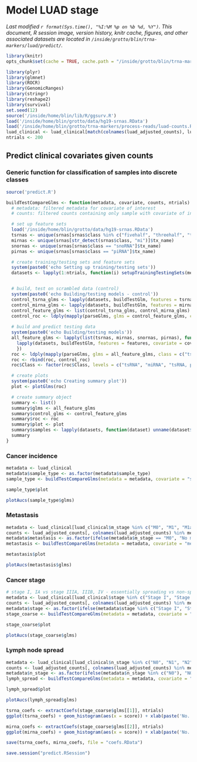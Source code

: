 # Model LUAD stage
_Last modified `r format(Sys.time(), "%I:%M %p on %b %d, %Y")`. This document, R session image, version history, knitr cache, figures, and other associated datasets are located in `/inside/grotto/blin/trna-markers/luad/predict/`._

```r
library(knitr)
opts_chunk$set(cache = TRUE, cache.path = "/inside/grotto/blin/trna-markers/luad/predict/cache/predict/", eval = TRUE, echo = TRUE, warning = FALSE, results = FALSE, message = FALSE, autodep = TRUE, dev = "png", dpi = 300)
```

```r
library(plyr)
library(glmnet)
library(ROCR)
library(GenomicRanges)
library(stringr)
library(reshape2)
library(survival)
set.seed(12)
source('/inside/home/blin/lib/R/ggsurv.R')
load('/inside/home/blin/grotto/data/hg19-srnas.RData')
load('/inside/home/blin/grotto/trna-markers/process-reads/luad-counts.RData')
luad_clinical <- luad_clinical[match(colnames(luad_adjusted_counts), luad_clinical$barcode), ]
ntrials <- 200
```

## Predict clinical covariates given counts

### Generic function for classification of samples into discrete classes

```r
source('predict.R') 
```

```r
buildTestCompareGlms <- function(metadata, covariate, counts, ntrials) {
  # metadata: filtered metadata for covariate of interest
  # counts: filtered counts containing only sample with covariate of interest

  # set up feature sets
  load('/inside/home/blin/grotto/data/hg19-srnas.RData')
  tsrnas <- unique(srnas[srnas$class %in% c("fivehalf", "threehalf", "trailer")]$tx_name)
  mirnas <- unique(srnas[str_detect(srnas$class, "mi")]$tx_name)
  snornas <- unique(srnas[srnas$class == "snoRNA"]$tx_name)
  pirnas <- unique(srnas[srnas$class == "piRNA"]$tx_name)

  # create training/testing sets and feature sets
  system(paste0('echo Setting up training/testing sets'))
  datasets <- lapply(1:ntrials, function(i) setupTrainingTestingSets(metadata, covariate, counts))


  # build, test on scrambled data (control)
  system(paste0('echo Building/testing models - control'))
  control_tsrna_glms <- lapply(datasets, buildTestGlm, features = tsrnas, covariate = covariate, randomize = TRUE) # the same models are built twice, but the code is a lot cleaner this way
  control_mirna_glms <- lapply(datasets, buildTestGlm, features = mirnas, covariate = covariate, randomize = TRUE)
  control_feature_glms <- list(control_tsrna_glms, control_mirna_glms)
  control_roc <- ldply(mapply(parseGlms, glms = control_feature_glms, class = c("tsRNA, permuted", "miRNA, permuted"), SIMPLIFY = FALSE), identity)
  
  # build and predict testing data
  system(paste0('echo Building/testing models'))
  all_feature_glms <- lapply(list(tsrnas, mirnas, snornas, pirnas), function(features) {
  	lapply(datasets, buildTestGlm, features = features, covariate = covariate, randomize = FALSE)
  	})
  roc <- ldply(mapply(parseGlms, glms = all_feature_glms, class = c("tsRNA", "miRNA", "snoRNA", "piRNA"), SIMPLIFY = FALSE), identity)
  roc <- rbind(roc, control_roc)
  roc$Class <- factor(roc$Class, levels = c("tsRNA", "miRNA", "tsRNA, permuted", "snoRNA", "piRNA", "miRNA, permuted"))

  # create plots
  system(paste0('echo Creating summary plot'))
  plot <- plotGlms(roc)

  # create summary object
  summary <- list()
  summary$glms <- all_feature_glms
  summary$control_glms <- control_feature_glms
  summary$roc <- roc
  summary$plot <- plot
  summary$samples <- lapply(datasets, function(dataset) unname(dataset$participant_ids))
  summary
}

```

### Cancer incidence

```r
metadata <- luad_clinical
metadata$sample_type <- as.factor(metadata$sample_type)
sample_type <- buildTestCompareGlms(metadata = metadata, covariate = "sample_type", counts = luad_adjusted_counts, ntrials = ntrials)
```

```r
sample_type$plot
```

```r
plotAucs(sample_type$glms)
```

### Metastasis

```r
metadata <- luad_clinical[luad_clinical$m_stage %in% c("M0", "M1", "M1a", "M1b") & luad_clinical$sample_type == "TP", ]
counts <- luad_adjusted_counts[, colnames(luad_adjusted_counts) %in% metadata$barcode]
metadata$metastasis <- as.factor(ifelse(metadata$m_stage == "M0", "No metastasis" , "Metastasis"))
metastasis <- buildTestCompareGlms(metadata = metadata, covariate = "metastasis", counts = counts, ntrials = ntrials)
```

```r
metastasis$plot
```

```r
plotAucs(metastasis$glms)
```

### Cancer stage

```r
# stage I, IA vs stage IIIA, IIIB, IV - essentially spreading vs non-spreading
metadata <- luad_clinical[luad_clinical$stage %in% c("Stage I", "Stage IA", "Stage IIIA", "Stage IIIB", "Stage IV") & luad_clinical$sample_type == "TP", ]
counts <- luad_adjusted_counts[, colnames(luad_adjusted_counts) %in% metadata$barcode]
metadata$stage <- as.factor(ifelse(metadata$stage %in% c("Stage I", "Stage IA"), "Early stage" , "Late stage"))
stage_coarse <- buildTestCompareGlms(metadata = metadata, covariate = "stage", counts = counts, ntrials = ntrials)
```

```r
stage_coarse$plot
```

```r
plotAucs(stage_coarse$glms)
```

### Lymph node spread

```r
metadata <- luad_clinical[luad_clinical$n_stage %in% c("N0", "N1", "N2", "N3") & luad_clinical$sample_type == "TP", ]
counts <- luad_adjusted_counts[, colnames(luad_adjusted_counts) %in% metadata$barcode]
metadata$n_stage <- as.factor(ifelse(metadata$n_stage %in% c("N0"), "N0" , "N1+"))
lymph_spread <- buildTestCompareGlms(metadata = metadata, covariate = "n_stage", counts = counts, ntrials = ntrials)
```

```r
lymph_spread$plot
```

```r
plotAucs(lymph_spread$glms)
```

```r
tsrna_coefs <- extractCoefs(stage_coarse$glms[[1]], ntrials)
ggplot(tsrna_coefs) + geom_histogram(aes(x = score)) + xlab(paste('No. times tsRNA was included in a model, divided by the number of tsRNAs in the model'))

mirna_coefs <- extractCoefs(stage_coarse$glms[[2]], ntrials)
ggplot(mirna_coefs) + geom_histogram(aes(x = score)) + xlab(paste('No. times tsRNA was included in a model, divided by the number of miRNAs in the model'))

save(tsrna_coefs, mirna_coefs, file = "coefs.RData")
```

```r
save.session("predict.RSession")
```
